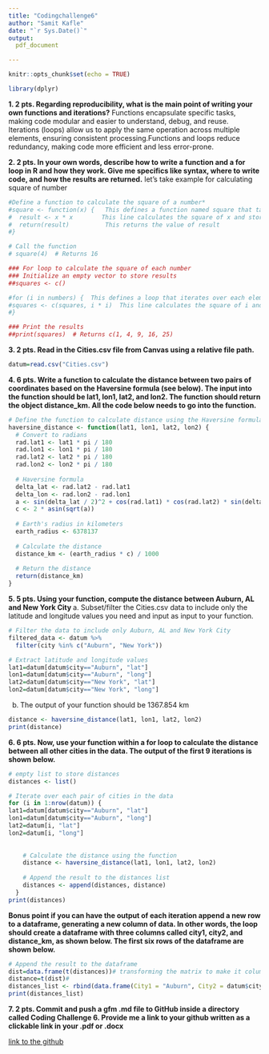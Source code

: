 ```yaml
---
title: "Codingchallenge6"
author: "Samit Kafle"
date: "`r Sys.Date()`"
output:
  pdf_document

---
```


```r
knitr::opts_chunk$set(echo = TRUE)
```


```r
library(dplyr)
```

**1.	2 pts. Regarding reproducibility, what is the main point of writing your own functions and iterations?**
Functions encapsulate specific tasks, making code modular and easier to understand, debug, and reuse.
Iterations (loops) allow us to apply the same operation across multiple elements, ensuring consistent processing.Functions and loops reduce redundancy, making code more efficient and less error-prone.


**2.	2 pts. In your own words, describe how to write a function and a for loop in R and how they work. Give me specifics like syntax, where to write code, and how the results are returned.** 
let's take example for calculating square of number
```r
#Define a function to calculate the square of a number*
#square <- function(x) {   This defines a function named square that takes one argument x
#  result <- x * x        This line calculates the square of x and stores it in result.
#  return(result)          This returns the value of result
#}

# Call the function
# square(4)  # Returns 16
```

```r
### For loop to calculate the square of each number
### Initialize an empty vector to store results
##squares <- c()

#for (i in numbers) {  This defines a loop that iterates over each element in the numbers                                     vector.
#squares <- c(squares, i * i)  This line calculates the square of i and appends it to the                                        squares vector.
#}

### Print the results
##print(squares)  # Returns c(1, 4, 9, 16, 25)
```



**3.	2 pts. Read in the Cities.csv file from Canvas using a relative file path.**
```r
datum=read.csv("Cities.csv")

```

**4.	6 pts. Write a function to calculate the distance between two pairs of coordinates based on the Haversine formula (see below). The input into the function should be lat1, lon1, lat2, and lon2. The function should return the object distance_km. All the code below needs to go into the function.**
```r
# Define the function to calculate distance using the Haversine formula
haversine_distance <- function(lat1, lon1, lat2, lon2) {
  # Convert to radians
  rad.lat1 <- lat1 * pi / 180
  rad.lon1 <- lon1 * pi / 180
  rad.lat2 <- lat2 * pi / 180
  rad.lon2 <- lon2 * pi / 180
  
  # Haversine formula
  delta_lat <- rad.lat2 - rad.lat1
  delta_lon <- rad.lon2 - rad.lon1
  a <- sin(delta_lat / 2)^2 + cos(rad.lat1) * cos(rad.lat2) * sin(delta_lon / 2)^2
  c <- 2 * asin(sqrt(a))
  
  # Earth's radius in kilometers
  earth_radius <- 6378137
  
  # Calculate the distance
  distance_km <- (earth_radius * c) / 1000
  
  # Return the distance
  return(distance_km)
}

```

**5.	5 pts. Using your function, compute the distance between Auburn, AL and New York City **
a.	Subset/filter the Cities.csv data to include only the latitude and longitude values you need and input as input to your function. 


```r
# Filter the data to include only Auburn, AL and New York City
filtered_data <- datum %>% 
  filter(city %in% c("Auburn", "New York"))

# Extract latitude and longitude values
lat1=datum[datum$city=="Auburn", "lat"]
lon1=datum[datum$city=="Auburn", "long"]
lat2=datum[datum$city=="New York", "lat"]
lon2=datum[datum$city=="New York", "long"]

```



b.	The output of your function should be 1367.854 km
```r
distance <- haversine_distance(lat1, lon1, lat2, lon2)
print(distance)
```
**6.	6 pts. Now, use your function within a for loop to calculate the distance between all other cities in the data. The output of the first 9 iterations is shown below. **
```r
# empty list to store distances
distances <- list()

# Iterate over each pair of cities in the data
for (i in 1:nrow(datum)) {
lat1=datum[datum$city=="Auburn", "lat"]
lon1=datum[datum$city=="Auburn", "long"]
lat2=datum[i, "lat"]
lon2=datum[i, "long"]
 
    
    # Calculate the distance using the function
    distance <- haversine_distance(lat1, lon1, lat2, lon2)
    
    # Append the result to the distances list
    distances <- append(distances, distance)
  }
print(distances)


```


**Bonus point if you can have the output of each iteration append a new row to a dataframe, generating a new column of data. In other words, the loop should create a dataframe with three columns called city1, city2, and distance_km, as shown below. The first six rows of the dataframe are shown below.**

```r
# Append the result to the dataframe
dist=data.frame(t(distances))# transforming the matrix to make it column
distance=t(dist)#
distances_list <- rbind(data.frame(City1 = "Auburn", City2 = datum$city, Distance_km = distance))
print(distances_list)
```


**7.	2 pts. Commit and push a gfm .md file to GitHub inside a directory called Coding Challenge 6. Provide me a link to your github written as a clickable link in your .pdf or .docx**

[link to the github](https://github.com/SamitKafle/codingchallenge6.git)


